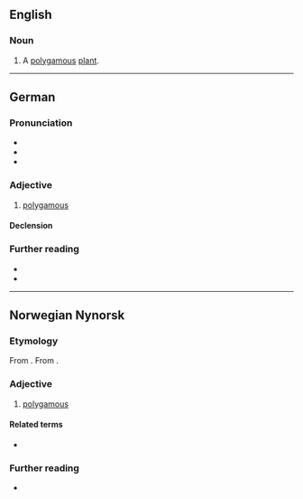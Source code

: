 ==English==

===Noun===
{{en-noun}}

# {{lb|en|botany}} A [[polygamous]] [[plant]].

----

==German==

===Pronunciation===
* {{IPA|de|/polyˈɡaːm/}}
* {{audio|de|De-polygam.ogg|Audio}}
* {{rhymes|de|aːm|s=3}}

===Adjective===
{{de-adj}}

# [[polygamous]]
#: {{ant|de|monogam}}

====Declension====
{{de-adecl}}

===Further reading===
* {{R:Duden}}
* {{R:DWDS}}

----

==Norwegian Nynorsk==

===Etymology===
From {{af|nn|poly-|-gam}}. From {{der|nn|grc|-}}.

===Adjective===
{{head|nn|adjective|neuter|polygamt|definite singular and plural|polygame}}

# [[polygamous]]
#: {{ant|nn|monogam}}

====Related terms====
* {{l|nn|polygami}}

===Further reading===
* {{R:The Nynorsk Dictionary}}